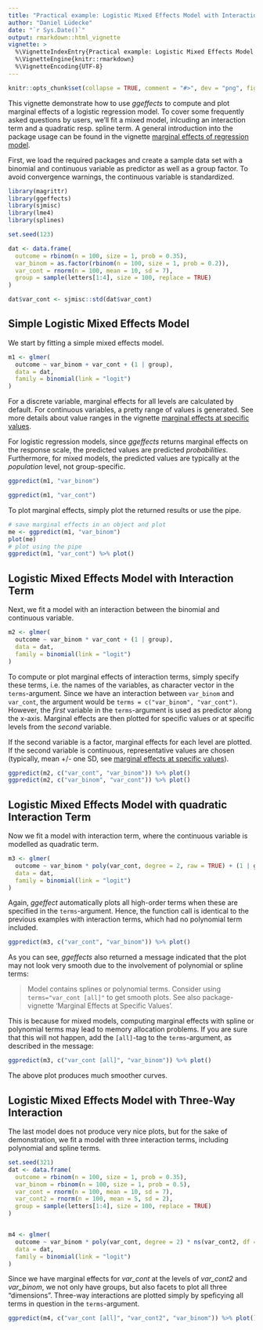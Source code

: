 ```yaml
---
title: "Practical example: Logistic Mixed Effects Model with Interaction Term"
author: "Daniel Lüdecke"
date: "`r Sys.Date()`"
output: rmarkdown::html_vignette
vignette: >
  %\VignetteIndexEntry{Practical example: Logistic Mixed Effects Model with Interaction Term}
  %\VignetteEngine{knitr::rmarkdown}
  %\VignetteEncoding{UTF-8}
---
```


```r
knitr::opts_chunk$set(collapse = TRUE, comment = "#>", dev = "png", fig.width = 7, fig.height = 5, message = FALSE, warning = FALSE)
```

This vignette demonstrate how to use *ggeffects* to compute and plot marginal effects of a logistic regression model. To cover some frequently asked questions by users, we'll fit a mixed model, inlcuding an interaction term and a quadratic resp. spline term. A general introduction into the package usage can be found in the vignette [marginal effects of regression model](ggeffects.html).

First, we load the required packages and create a sample data set with a binomial and continuous variable as predictor as well as a group factor. To avoid convergence warnings, the continuous variable is standardized.

```r
library(magrittr)
library(ggeffects)
library(sjmisc)
library(lme4)
library(splines)

set.seed(123)

dat <- data.frame(
  outcome = rbinom(n = 100, size = 1, prob = 0.35),
  var_binom = as.factor(rbinom(n = 100, size = 1, prob = 0.2)),
  var_cont = rnorm(n = 100, mean = 10, sd = 7),
  group = sample(letters[1:4], size = 100, replace = TRUE)
)

dat$var_cont <- sjmisc::std(dat$var_cont)
```

## Simple Logistic Mixed Effects Model

We start by fitting a simple mixed effects model.

```r
m1 <- glmer(
  outcome ~ var_binom + var_cont + (1 | group), 
  data = dat, 
  family = binomial(link = "logit")
)
```

For a discrete variable, marginal effects for all levels are calculated by default. For continuous variables, a pretty range of values is generated. See more details about value ranges in the vignette [marginal effects at specific values](introduction_effectsatvalues.html).

For logistic regression models, since *ggeffects* returns marginal effects on the response scale, the predicted values are predicted _probabilities_. Furthermore, for mixed models, the predicted values are typically at the _population_ level, not group-specific.

```r
ggpredict(m1, "var_binom")

ggpredict(m1, "var_cont")
```

To plot marginal effects, simply plot the returned results or use the pipe.

```r
# save marginal effects in an object and plot
me <- ggpredict(m1, "var_binom")
plot(me)
# plot using the pipe
ggpredict(m1, "var_cont") %>% plot()
```

## Logistic Mixed Effects Model with Interaction Term

Next, we fit a model with an interaction between the binomial and continuous variable.

```r
m2 <- glmer(
  outcome ~ var_binom * var_cont + (1 | group), 
  data = dat, 
  family = binomial(link = "logit")
)
```

To compute or plot marginal effects of interaction terms, simply specify these terms, i.e. the names of the variables, as character vector in the `terms`-argument. Since we have an interaction between `var_binom` and `var_cont`, the argument would be `terms = c("var_binom", "var_cont")`. However, the _first_ variable in the `terms`-argument is used as predictor along the x-axis. Marginal effects are then plotted for specific values or at specific levels from the _second_ variable. 

If the second variable is a factor, marginal effects for each level are plotted. If the second variable is continuous, representative values are chosen (typically, mean +/- one SD, see [marginal effects at specific values](introduction_effectsatvalues.html)).


```r
ggpredict(m2, c("var_cont", "var_binom")) %>% plot()
ggpredict(m2, c("var_binom", "var_cont")) %>% plot()
```

## Logistic Mixed Effects Model with quadratic Interaction Term

Now we fit a model with interaction term, where the continuous variable is modelled as quadratic term.

```r
m3 <- glmer(
  outcome ~ var_binom * poly(var_cont, degree = 2, raw = TRUE) + (1 | group), 
  data = dat, 
  family = binomial(link = "logit")
)
```

Again, *ggeffect* automatically plots all high-order terms when these are specified in the `terms`-argument. Hence, the function call is identical to the previous examples with interaction terms, which had no polynomial term included.

```r
ggpredict(m3, c("var_cont", "var_binom")) %>% plot()
```

As you can see, *ggeffects* also returned a message indicated that the plot may not look very smooth due to the involvement of polynomial or spline terms:

> Model contains splines or polynomial terms. Consider using `terms="var_cont [all]"` to get smooth plots. See also package-vignette 'Marginal Effects at Specific Values'.

This is because for mixed models, computing marginal effects with spline or polynomial terms may lead to memory allocation problems. If you are sure that this will not happen, add the `[all]`-tag to the `terms`-argument, as described in the message:

```r
ggpredict(m3, c("var_cont [all]", "var_binom")) %>% plot()
```

The above plot produces much smoother curves.

## Logistic Mixed Effects Model with Three-Way Interaction

The last model does not produce very nice plots, but for the sake of demonstration, we fit a model with three interaction terms, including polynomial and spline terms.

```r
set.seed(321)
dat <- data.frame(
  outcome = rbinom(n = 100, size = 1, prob = 0.35),
  var_binom = rbinom(n = 100, size = 1, prob = 0.5),
  var_cont = rnorm(n = 100, mean = 10, sd = 7),
  var_cont2 = rnorm(n = 100, mean = 5, sd = 2),
  group = sample(letters[1:4], size = 100, replace = TRUE)
)


m4 <- glmer(
  outcome ~ var_binom * poly(var_cont, degree = 2) * ns(var_cont2, df = 3) + (1 | group),
  data = dat, 
  family = binomial(link = "logit")
)
```

Since we have marginal effects for *var_cont* at the levels of *var_cont2* and *var_binom*, we not only have groups, but also facets to plot all three "dimensions". Three-way interactions are plotted simply by speficying all terms in question in the `terms`-argument.

```r
ggpredict(m4, c("var_cont [all]", "var_cont2", "var_binom")) %>% plot()
```
